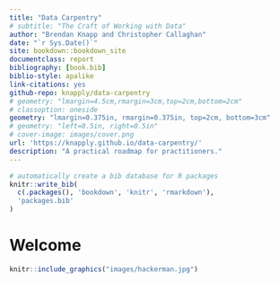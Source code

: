 ```yaml
---
title: "Data Carpentry"
# subtitle: "The Craft of Working with Data"
author: "Brendan Knapp and Christopher Callaghan"
date: "`r Sys.Date()`"
site: bookdown::bookdown_site
documentclass: report
bibliography: [book.bib]
biblio-style: apalike
link-citations: yes
github-repo: knapply/data-carpentry
# geometry: "lmargin=4.5cm,rmargin=3cm,top=2cm,bottom=2cm"
# classoption: oneside
geometry: "lmargin=0.375in, rmargin=0.375in, top=2cm, bottom=3cm"
# geometry: "left=0.5in, right=0.5in"
# cover-image: images/cover.png
url: 'https://knapply.github.io/data-carpentry/'
description: "A practical roadmap for practitioners."
---
```




```r
# automatically create a bib database for R packages
knitr::write_bib(
  c(.packages(), 'bookdown', 'knitr', 'rmarkdown'),
  'packages.bib'
)
```


# Welcome {-}






```r
knitr::include_graphics("images/hackerman.jpg")
```







